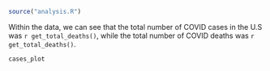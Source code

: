 ```r
source("analysis.R")
```

Within the data, we can see that the total number of COVID cases in the U.S was `r get_total_deaths()`, while the total number of COVID deaths was `r get_total_deaths()`.

```r
cases_plot
```
